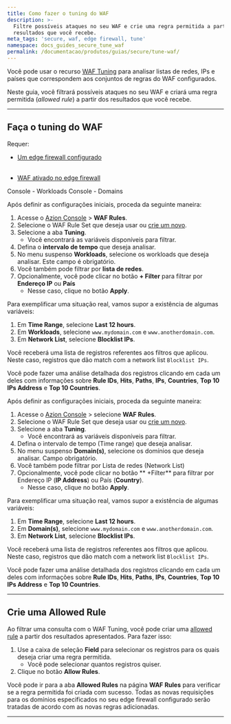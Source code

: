 ```yaml
---
title: Como fazer o tuning do WAF
description: >-
  Filtre possíveis ataques no seu WAF e crie uma regra permitida a partir dos
  resultados que você recebe.
meta_tags: 'secure, waf, edge firewall, tune'
namespace: docs_guides_secure_tune_waf
permalink: /documentacao/produtos/guias/secure/tune-waf/
---
```



<Apiv4Rollout />

Você pode usar o recurso [WAF Tuning](/pt-br/documentacao/produtos/secure/edge-firewall/web-application-firewall/#waf-tuning) para analisar listas de redes, IPs e países que correspondem aos conjuntos de regras do WAF configurados.

Neste guia, você filtrará possíveis ataques no seu WAF e criará uma regra permitida (*allowed rule*) a partir dos resultados que você recebe.

---

## Faça o tuning do WAF

Requer:

- <Tag severity="info" client:only="vue">[Um edge firewall configurado]()</Tag><br></br>

- <Tag severity="info" client:only="vue">[WAF ativado no edge firewall](/pt-br/documentacao/produtos/guias/secure/edge-firewall-definir-main-settings/)</Tag>

<Tabs client:visible>
    <Fragment slot="tab.consoleworkloads">Console - Workloads</Fragment>
    <Fragment slot="tab.consoledomains">Console - Domains</Fragment>

<Fragment slot="panel.consoleworkloads">

Após definir as configurações iniciais, proceda da seguinte maneira:

1. Acesse o [Azion Console](/pt-br/documentacao/produtos/guias/como-acessar-o-azion-console/) > **WAF Rules**.
2. Selecione o WAF Rule Set que deseja usar ou [crie um novo](/pt-br/documentacao/produtos/guias/secure/criar-waf-rule-set/).
3. Selecione a aba **Tuning**.
    - Você encontrará as variáveis disponíveis para filtrar.
4. Defina o **intervalo de tempo** que deseja analisar.
5. No menu suspenso **Workloads**, selecione os workloads que deseja analisar. Este campo é obrigatório.
6. Você também pode filtrar por **lista de redes**.
7. Opcionalmente, você pode clicar no botão **+ Filter** para filtrar por **Endereço IP** ou **País**
    - Nesse caso, clique no botão **Apply**.

Para exemplificar uma situação real, vamos supor a existência de algumas variáveis:

1. Em **Time Range**, selecione **Last 12 hours**.
2. Em **Workloads**, selecione `www.mydomain.com` e `www.anotherdomain.com`.
3. Em **Network List**, selecione **Blocklist IPs**.

Você receberá uma lista de registros referentes aos filtros que aplicou. Neste caso, registros que dão match com a network list `Blocklist IPs`.

Você pode fazer uma análise detalhada dos registros clicando em cada um deles com informações sobre **Rule IDs**, **Hits**, **Paths**, **IPs**, **Countries**, **Top 10 IPs Address** e **Top 10 Countries**.

</Fragment>

<Fragment slot="panel.consoledomains">

Após definir as configurações iniciais, proceda da seguinte maneira:

1. Acesse o [Azion Console](/pt-br/documentacao/produtos/guias/como-acessar-o-azion-console/) > selecione **WAF Rules**.
2. Selecione o WAF Rule Set que deseja usar ou [crie um novo](/pt-br/documentacao/produtos/guias/secure/criar-waf-rule-set/).
3. Selecione a aba **Tuning**.
    - Você encontrará as variáveis disponíveis para filtrar.
4. Defina o intervalo de tempo (Time range) que deseja analisar.
5. No menu suspenso **Domain(s)**, selecione os domínios que deseja analisar. Campo obrigatório.
6. Você também pode filtrar por Lista de redes (Network List)
7. Opcionalmente, você pode clicar no botão ** +Filter** para filtrar por Endereço IP (**IP Address**) ou País (**Country**).
    - Nesse caso, clique no botão **Apply**.

Para exemplificar uma situação real, vamos supor a existência de algumas variáveis:

1. Em **Time Range**, selecione **Last 12 hours**.
2. Em **Domain(s)**, selecione `www.mydomain.com` e `www.anotherdomain.com`.
3. Em **Network List**, selecione **Blocklist IPs**.

Você receberá uma lista de registros referentes aos filtros que aplicou. Neste caso, registros que dão match com a network list `Blocklist IPs`.

Você pode fazer uma análise detalhada dos registros clicando em cada um deles com informações sobre **Rule IDs**, **Hits**, **Paths**, **IPs**, **Countries**, **Top 10 IPs Address** e **Top 10 Countries**.
</Fragment>
</Tabs>

---

## Crie uma Allowed Rule

Ao filtrar uma consulta com o WAF Tuning, você pode criar uma [allowed rule](/pt-br/documentacao/produtos/secure/edge-firewall/web-application-firewall/custom-allowed-rules/) a partir dos resultados apresentados. Para fazer isso:

1. Use a caixa de seleção **Field** para selecionar os registros para os quais deseja criar uma regra permitida.
    - Você pode selecionar quantos registros quiser.
2. Clique no botão **Allow Rules**.

Você pode ir para a aba **Allowed Rules** na página **WAF Rules** para verificar se a regra permitida foi criada com sucesso. Todas as novas requisições para os domínios especificados no seu edge firewall configurado serão tratadas de acordo com as novas regras adicionadas.

---